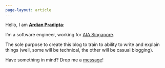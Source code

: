 ```yaml
---
page-layout: article
---
```


Hello, I am [**Ardian Pradipta**](about.html): 

I'm a software engineer, working for [AIA Singapore](http://www.aia.com.sg).

The sole purpose to create this blog to train to ability to write and explain things (well, some will be technical, the other will be casual blogging).

Have something in mind? Drop me a [message](mailto:hi@rdnpradipta.com)!
